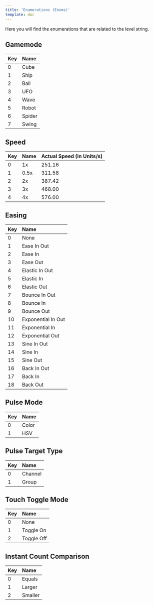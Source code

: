 ```yaml
---
title: 'Enumerations (Enums)'
template: doc
---
```


Here you will find the enumerations that are related to the level string.

## Gamemode

| Key  | Name   |
|:-----|:-------|
| 0    | Cube   | 
| 1    | Ship   | 
| 2    | Ball   | 
| 3    | UFO    | 
| 4    | Wave   | 
| 5    | Robot  | 
| 6    | Spider | 
| 7    | Swing  | 

## Speed

| Key  | Name   | Actual Speed (in Units/s) |
|:-----|:-------|:--------------------------|
| 0    | 1x     | 251.16                    |
| 1    | 0.5x   | 311.58                    |
| 2    | 2x     | 387.42                    |
| 3    | 3x     | 468.00                    |
| 4    | 4x     | 576.00                    |

## Easing

| Key  | Name                |
|:-----|:--------------------|
| 0    | None                | 
| 1    | Ease In Out         | 
| 2    | Ease In             | 
| 3    | Ease Out            |
| 4    | Elastic In Out      |
| 5    | Elastic In          | 
| 6    | Elastic Out         | 
| 7    | Bounce In Out       | 
| 8    | Bounce In           | 
| 9    | Bounce Out          | 
| 10   | Exponential In Out  | 
| 11   | Exponential In      | 
| 12   | Exponential Out     | 
| 13   | Sine In Out         | 
| 14   | Sine In             | 
| 15   | Sine Out            | 
| 16   | Back In Out         | 
| 17   | Back In             | 
| 18   | Back Out            | 

## Pulse Mode

| Key  | Name   |
|:-----|:-------|
| 0    | Color  | 
| 1    | HSV    | 

## Pulse Target Type

| Key  | Name     |
|:-----|:---------|
| 0    | Channel  | 
| 1    | Group    | 

## Touch Toggle Mode

| Key  | Name       |
|:-----|:-----------|
| 0    | None       | 
| 1    | Toggle On  | 
| 2    | Toggle Off | 

## Instant Count Comparison

| Key  | Name       |
|:-----|:-----------|
| 0    | Equals     | 
| 1    | Larger     | 
| 2    | Smaller    | 

